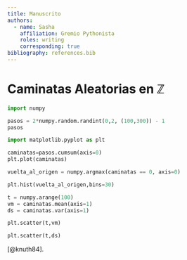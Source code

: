 ```yaml
---
title: Manuscrito
authors:
  - name: Sasha
    affiliation: Gremio Pythonista
    roles: writing
    corresponding: true
bibliography: references.bib
---
```


# Caminatas Aleatorias en $\mathbb{Z}$

```python
import numpy 

pasos = 2*numpy.random.randint(0,2, (100,300)) - 1
pasos
```



```python
import matplotlib.pyplot as plt

caminatas=pasos.cumsum(axis=0)
plt.plot(caminatas)
```


```python
vuelta_al_origen = numpy.argmax(caminatas == 0, axis=0)
```


```python
plt.hist(vuelta_al_origen,bins=30)
```


```python
t = numpy.arange(100)
vm = caminatas.mean(axis=1)
ds = caminatas.var(axis=1)

plt.scatter(t,vm)
```

```python
plt.scatter(t,ds)
```
[@knuth84].

